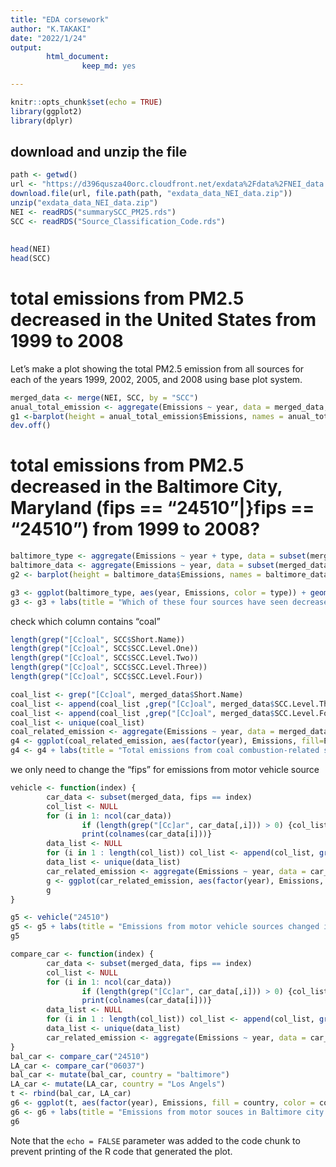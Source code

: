 ```yaml
---
title: "EDA corsework"
author: "K.TAKAKI"
date: "2022/1/24"
output: 
        html_document: 
                keep_md: yes

---
```


```r
knitr::opts_chunk$set(echo = TRUE)
library(ggplot2)
library(dplyr)
```

## download and unzip the file

```r
path <- getwd()
url <- "https://d396qusza40orc.cloudfront.net/exdata%2Fdata%2FNEI_data.zip"
download.file(url, file.path(path, "exdata_data_NEI_data.zip"))
unzip("exdata_data_NEI_data.zip")
NEI <- readRDS("summarySCC_PM25.rds")
SCC <- readRDS("Source_Classification_Code.rds")
```

## 


```r
head(NEI)
head(SCC)
```

# total emissions from PM2.5 decreased in the United States from 1999 to 2008
Let's make a plot showing the total PM2.5 emission from all sources for each of the years 1999, 2002, 2005, and 2008 using base plot system.
```r
merged_data <- merge(NEI, SCC, by = "SCC")
anual_total_emission <- aggregate(Emissions ~ year, data = merged_data, sum, na.rm=TRUE)
g1 <-barplot(height = anual_total_emission$Emissions, names = anual_total_emission$year, main = "total emissions from PM2.5 in the United States from 1999 to 2008")
dev.off()
```

# total emissions from PM2.5 decreased in the Baltimore City, Maryland (fips == "24510"|}fips == "24510") from 1999 to 2008?

```r
baltimore_type <- aggregate(Emissions ~ year + type, data = subset(merged_data, fips == "24510"), sum, na.rm=TRUE)
baltimore_data <- aggregate(Emissions ~ year, data = subset(merged_data, fips == "24510"), sum, na.rm=TRUE)
g2 <- barplot(height = baltimore_data$Emissions, names = baltimore_data$year, main = " Total emissions from PM2.5 in the Baltimore City, Maryland from 1999 to 2008")
```

```r
g3 <- ggplot(baltimore_type, aes(year, Emissions, color = type)) + geom_line(aes(fill=type), show.legend = TRUE)
g3 <- g3 + labs(title = "Which of these four sources have seen decreases in emissions from 1999–2008 for Baltimore City")
```

check which column contains "coal"
```r
length(grep("[Cc]oal", SCC$Short.Name))
length(grep("[Cc]oal", SCC$SCC.Level.One))
length(grep("[Cc]oal", SCC$SCC.Level.Two))
length(grep("[Cc]oal", SCC$SCC.Level.Three))
length(grep("[Cc]oal", SCC$SCC.Level.Four))
```


```r
coal_list <- grep("[Cc]oal", merged_data$Short.Name)
coal_list <- append(coal_list ,grep("[Cc]oal", merged_data$SCC.Level.Three))
coal_list <- append(coal_list ,grep("[Cc]oal", merged_data$SCC.Level.Four))
coal_list <- unique(coal_list)
coal_related_emission <- aggregate(Emissions ~ year, data = merged_data[coal_list,4:6], sum, na.rm=TRUE)
g4 <- ggplot(coal_related_emission, aes(factor(year), Emissions, fill=Emissions)) + geom_bar(stat = "identity")
g4 <- g4 + labs(title = "Total emissions from coal combustion-related sources")
```


we only need to change the "fips" for emissions from motor vehicle source
```r
vehicle <- function(index) {
        car_data <- subset(merged_data, fips == index)
        col_list <- NULL
        for (i in 1: ncol(car_data))
                if (length(grep("[Cc]ar", car_data[,i])) > 0) {col_list <- append(col_list, i);
                print(colnames(car_data[i]))}
        data_list <- NULL
        for (i in 1 : length(col_list)) col_list <- append(col_list, grep("[Cc]ar", car_data[,col_list[i]]))
        data_list <- unique(data_list)
        car_related_emission <- aggregate(Emissions ~ year, data = car_data[col_list, 4:6], sum, na.rm=TRUE)
        g <- ggplot(car_related_emission, aes(factor(year), Emissions, fill=Emissions)) + geom_bar(stat = "identity")
        g
}
```

```r
g5 <- vehicle("24510")
g5 <- g5 + labs(title = "Emissions from motor vehicle sources changed in Baltimore City")
g5
```

```r
compare_car <- function(index) {
        car_data <- subset(merged_data, fips == index)
        col_list <- NULL
        for (i in 1: ncol(car_data))
                if (length(grep("[Cc]ar", car_data[,i])) > 0) {col_list <- append(col_list, i);
                print(colnames(car_data[i]))}
        data_list <- NULL
        for (i in 1 : length(col_list)) col_list <- append(col_list, grep("[Cc]ar", car_data[,col_list[i]]))
        data_list <- unique(data_list)
        car_related_emission <- aggregate(Emissions ~ year, data = car_data[col_list, 4:6], sum, na.rm=TRUE)
}
bal_car <- compare_car("24510")
LA_car <- compare_car("06037")
bal_car <- mutate(bal_car, country = "baltimore")
LA_car <- mutate(LA_car, country = "Los Angels")
t <- rbind(bal_car, LA_car)
g6 <- ggplot(t, aes(factor(year), Emissions, fill = country, color = country)) + geom_bar(stat = "identity", show.legend = TRUE, position = "dodge")
g6 <- g6 + labs(title = "Emissions from motor souces in Baltimore city and LA")
g6
```


Note that the `echo = FALSE` parameter was added to the code chunk to prevent printing of the R code that generated the plot.
